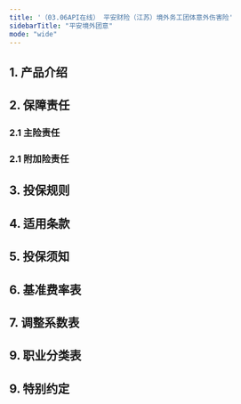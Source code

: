 ```yaml
---
title: '（03.06API在线） 平安财险（江苏）境外务工团体意外伤害险'
sidebarTitle: "平安境外团意"
mode: "wide"
---
```


## 1. 产品介绍

## 2. 保障责任

### 2.1 主险责任

### 2.1 附加险责任

## 3. 投保规则

## 4. 适用条款

## 5. 投保须知

## 6. 基准费率表

## 7. 调整系数表

## 9. 职业分类表

## 9. 特别约定
